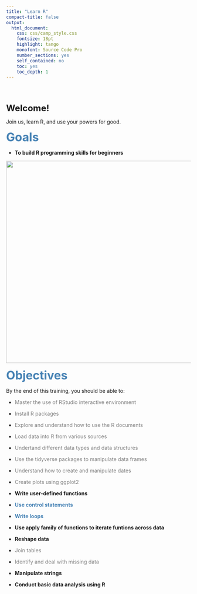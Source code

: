 ---
title: "Learn R"
compact-title: false
output:
  html_document:
    css: css/camp_style.css
    fontsize: 18pt
    highlight: tango
    monofont: Source Code Pro
    number_sections: yes
    self_contained: no
    toc: yes
    toc_depth: 1
---

<style type="text/css">

h1.title {
  font-size: 50px;
  font-weight: bold;
  text-align: center;
  margin-top: 40px;
  margin-bottom: 20px;
}

</style>

<br>


::::{.card data-latex=""}

<br>
<font size = "5">__Welcome!__</font>

Join us, learn R, and use your powers for good.

::::

<font size = "6" color = "steelblue">__Goals__</font>

* __To build R programming skills for beginners__ 

<center>
![](image/scaryR.png){width=550px}

</center>


<font size = "6" color = "steelblue">__Objectives__</font>

By the end of this training, you should be able to:

* <font color = "grey">Master the use of RStudio interactive environment</font>

* <font color = "grey">Install R packages</font>

* <font color = "grey">Explore and understand how to use the R documents</font>

* <font color = "grey">Load data into R from various sources</font>

* <font color = "grey">Undertand different data types and data structures</font>

* <font color = "grey">Use the tidyverse packages to manipulate data frames</font>

* <font color = "grey">Understand how to create and manipulate dates</font>

* <font color = "grey">Create plots using ggplot2 </font>

* __Write user-defined functions__

* <font color = "steelblue">__Use control statements__</font>

* <font color = "steelblue">__Write loops__</font>

* __Use apply family of functions to iterate funtions across data__

* __Reshape data__

* <font color = "grey">Join tables</font>

* <font color = "grey">Identify and deal with missing data</font>

* __Manipulate strings__

* __Conduct basic data analysis using R__

